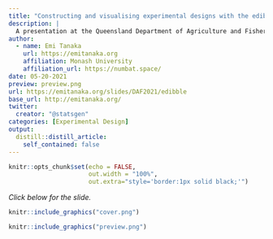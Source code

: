 ```yaml
---
title: "Constructing and visualising experimental designs with the edibble R-package"
description: |
  A presentation at the Queensland Department of Agriculture and Fisheries Biometry Workshop. 
author:
  - name: Emi Tanaka
    url: https://emitanaka.org
    affiliation: Monash University
    affiliation_url: https://numbat.space/
date: 05-20-2021
preview: preview.png
url: https://emitanaka.org/slides/DAF2021/edibble
base_url: http://emitanaka.org/
twitter:
  creator: "@statsgen"
categories: [Experimental Design]
output:
  distill::distill_article:
    self_contained: false
---
```


```r
knitr::opts_chunk$set(echo = FALSE,
                      out.width = "100%",
                      out.extra="style='border:1px solid black;'")
```


*Click below for the slide.*

<a href="`r rmarkdown::metadata$url`">
```r
knitr::include_graphics("cover.png")
```
</a>


```r
knitr::include_graphics("preview.png")
```
